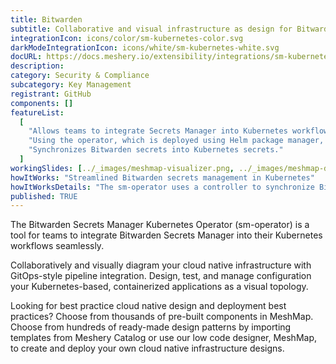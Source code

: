 ```yaml
---
title: Bitwarden
subtitle: Collaborative and visual infrastructure as design for Bitwarden
integrationIcon: icons/color/sm-kubernetes-color.svg
darkModeIntegrationIcon: icons/white/sm-kubernetes-white.svg
docURL: https://docs.meshery.io/extensibility/integrations/sm-kubernetes
description:
category: Security & Compliance
subcategory: Key Management
registrant: GitHub
components: []
featureList:
  [
    "Allows teams to integrate Secrets Manager into Kubernetes workflows securely and efficiently.",
    "Using the operator, which is deployed using Helm package manager, secrets can be stored and retrieved from Secrets Manager.",
    "Synchronizes Bitwarden secrets into Kubernetes secrets."
  ]
workingSlides: [../_images/meshmap-visualizer.png, ../_images/meshmap-designer.png]
howItWorks: "Streamlined Bitwarden secrets management in Kubernetes"
howItWorksDetails: "The sm-operator uses a controller to synchronize Bitwarden secrets into Kubernetes secrets. "
published: TRUE
---
```


<p>
  The Bitwarden Secrets Manager Kubernetes Operator (sm-operator) is a tool for teams to integrate
  Bitwarden Secrets Manager into their Kubernetes workflows seamlessly.
</p>
<p>
  Collaboratively and visually diagram your cloud native infrastructure with GitOps-style pipeline
  integration. Design, test, and manage configuration your Kubernetes-based, containerized
  applications as a visual topology.
</p>
<p>
  Looking for best practice cloud native design and deployment best practices? Choose from thousands
  of pre-built components in MeshMap. Choose from hundreds of ready-made design patterns by
  importing templates from Meshery Catalog or use our low code designer, MeshMap, to create and
  deploy your own cloud native infrastructure designs.
</p>
